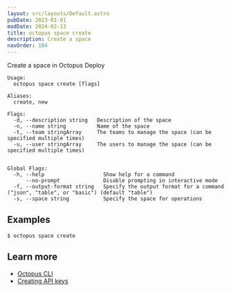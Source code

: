 ```yaml
---
layout: src/layouts/Default.astro
pubDate: 2023-01-01
modDate: 2024-02-13
title: octopus space create
description: Create a space
navOrder: 104
---
```


Create a space in Octopus Deploy

```
Usage:
  octopus space create [flags]

Aliases:
  create, new

Flags:
  -d, --description string   Description of the space
  -n, --name string          Name of the space
  -t, --team stringArray     The teams to manage the space (can be specified multiple times)
  -u, --user stringArray     The users to manage the space (can be specified multiple times)


Global Flags:
  -h, --help                   Show help for a command
      --no-prompt              Disable prompting in interactive mode
  -f, --output-format string   Specify the output format for a command ("json", "table", or "basic") (default "table")
  -s, --space string           Specify the space for operations

```

## Examples

<SamplesInstance />

```
$ octopus space create

```

## Learn more

- [Octopus CLI](/docs/octopus-rest-api/cli)
- [Creating API keys](/docs/octopus-rest-api/how-to-create-an-api-key)